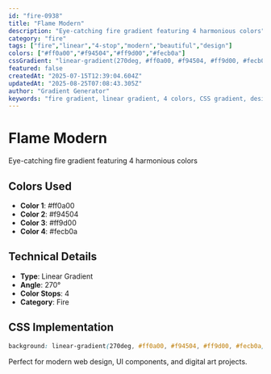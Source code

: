 ```yaml
---
id: "fire-0938"
title: "Flame Modern"
description: "Eye-catching fire gradient featuring 4 harmonious colors"
category: "fire"
tags: ["fire","linear","4-stop","modern","beautiful","design"]
colors: ["#ff0a00","#f94504","#ff9d00","#fecb0a"]
cssGradient: "linear-gradient(270deg, #ff0a00, #f94504, #ff9d00, #fecb0a)"
featured: false
createdAt: "2025-07-15T12:39:04.604Z"
updatedAt: "2025-08-25T07:08:43.305Z"
author: "Gradient Generator"
keywords: "fire gradient, linear gradient, 4 colors, CSS gradient, design, #ff0a00, #f94504, #ff9d00, #fecb0a"
---
```


# Flame Modern

Eye-catching fire gradient featuring 4 harmonious colors

## Colors Used
- **Color 1**: #ff0a00
- **Color 2**: #f94504
- **Color 3**: #ff9d00
- **Color 4**: #fecb0a

## Technical Details
- **Type**: Linear Gradient
- **Angle**: 270°
- **Color Stops**: 4
- **Category**: Fire

## CSS Implementation
```css
background: linear-gradient(270deg, #ff0a00, #f94504, #ff9d00, #fecb0a);
```

Perfect for modern web design, UI components, and digital art projects.
